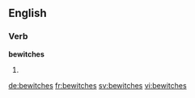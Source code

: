 ==English==

===Verb===
'''bewitches'''

# {{third-person singular of|bewitch}}

[[de:bewitches]]
[[fr:bewitches]]
[[sv:bewitches]]
[[vi:bewitches]]